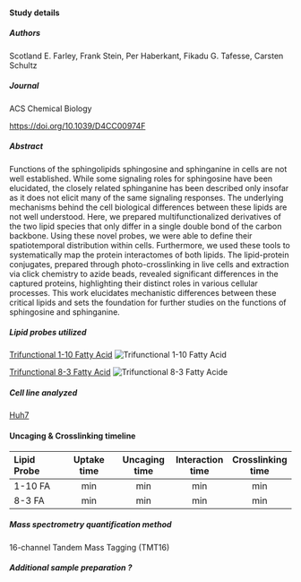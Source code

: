 #### Study details

##### Authors
Scotland E. Farley, Frank Stein, Per Haberkant, Fikadu G. Tafesse, Carsten Schultz


##### Journal
ACS Chemical Biology

<https://doi.org/10.1039/D4CC00974F>{target="_blank"}

##### Abstract

Functions of the sphingolipids sphingosine and sphinganine in cells are not well established. While some signaling roles for sphingosine have been elucidated, the closely related sphinganine has been described only insofar as it does not elicit many of the same signaling responses. The underlying mechanisms behind the cell biological differences between these lipids are not well understood. Here, we prepared multifunctionalized derivatives of the two lipid species that only differ in a single double bond of the carbon backbone. Using these novel probes, we were able to define their spatiotemporal distribution within cells. Furthermore, we used these tools to systematically map the protein interactomes of both lipids. The lipid-protein conjugates, prepared through photo-crosslinking in live cells and extraction via click chemistry to azide beads, revealed significant differences in the captured proteins, highlighting their distinct roles in various cellular processes. This work elucidates mechanistic differences between these critical lipids and sets the foundation for further studies on the functions of sphingosine and sphinganine.

##### Lipid probes utilized

<a href="/LipidProbe/1-10_FattyAcid.qmd" class="hover-preview">Trifunctional 1-10 Fatty Acid</a>
<span class="hover-image">
  <img src="/LipidProbe/Structures/TF_1-10_fatty_acid.png" alt="Trifunctional 1-10 Fatty Acid" />
</span>

<a href="/LipidProbe/8-3_FattyAcid.qmd" class="hover-preview">Trifunctional 8-3 Fatty Acid</a>
<span class="hover-image">
  <img src="/LipidProbe/Structures/TF_8-3_fatty_acid.png" alt="Trifunctional 8-3 Fatty Acide" />
</span>

##### Cell line analyzed

[Huh7](https://huh7.com){target="_blank"}

#### Uncaging & Crosslinking timeline

| Lipid Probe | Uptake time | Uncaging time | Interaction time | Crosslinking time |
|:-------|:------:|:------:|:------:|:------:|
| 1-10 FA|  min |  min  |  min |  min  |
| 8-3 FA |  min |  min  |  min |  min  |


##### Mass spectrometry quantification method

16-channel Tandem Mass Tagging (TMT16)

##### Additional sample preparation <span class="help-symbol" title="e.g. sub-cellular fractionation, depletion, etc.">?</span>